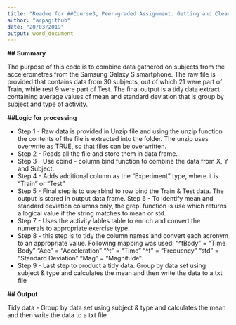```yaml
---
title: "Readme for ##Course3, Peer-graded Assignment: Getting and Cleaning Data Course Project"
author: "arpagithub"
date: "20/03/2019"
output: word_document
---
```


**## Summary**

The purpose of this code is to combine data gathered on subjects from the accelerometres from the Samsung Galaxy S smartphone. 
The raw file is provided that contains data from 30 subjects, out of which 21 were part of Train, while rest 9 were part of Test. 
The final output is a tidy data extract containing average values of mean and standard deviation that is group by subject and type of activity. 

**##Logic for processing**

* Step 1 - Raw data is provided in Unzip file and using the unzip function the contents of the file is extracted into the folder. The unzip uses overwrite as TRUE, so that files can be overwritten. 
* Step 2 - Reads all the file and store them in data frame.
* Step 3 - Use cbind - column bind function to combine the data from X, Y and Subject. 
* Step 4 - Adds additional column as the "Experiment" type, where it is "Train" or "Test"
* Step 5 - Final step is to use rbind to row bind the Train & Test data. The output is stored in output data frame. Step 6 - To identify mean and standard deviation columns only, the grepl function is use which returns a logical value if the string matches to mean or std. 
* Step 7 - Uses the activity lables table to enrich and convert the numerals to appropriate exercise type. 
* Step 8 - this step is to tidy the column names and convert each acronym to an appropriate value. Following mapping was used:
        "^tBody"        =       "Time Body "
        "Acc"           =       "Acceleration "
        "^t"            =       "Time "
        "^f"            =        "Frequency "
        "std"           =       "Standard Deviation "
        "Mag"           =       "Magnitude "
* Step 9 - Last step to product a tidy data. Group by data set using subject & type and calculates the mean and then write the data to a txt file

**## Output**

Tidy data - Group by data set using subject & type and calculates the mean and then write the data to a txt file
